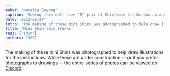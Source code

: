 ```yaml
---
maker: 'Natalia Sayang'
caption: 'Sewing this doll size "5" pair of Shin swim trunks was an adventure'
date: '2022-06-27'
intro: 'The making of these mini Shins was photographed to help draw illustrations for the instructions. While those are under construction -- or if you prefer photographs to drawings -- the entire series of photos can be viewed on Discord .'
title: 'Mini Shin swim trunks'
tags: ['shin']
authors: 19867
---
```


<!-- truncate -->

The making of these mini Shins was photographed to help draw illustrations for the instructions. While those are under construction -- or if you prefer photographs to drawings -- the entire series of photos can be [viewed on Discord](https://discord.com/channels/698854858052075530/787402509543145532/973065355763253289).
